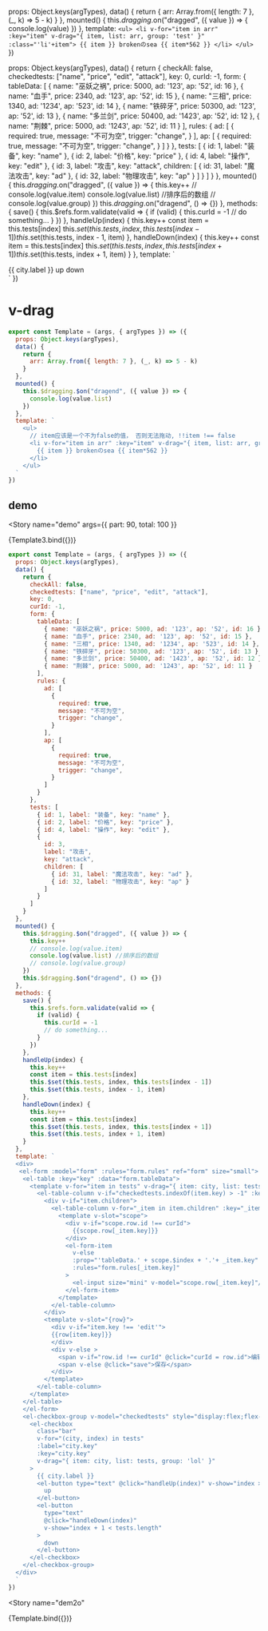 
<Meta title="util/拖动"  argTypes={{}} />

<style lang="scss">{`
  ul {
    display: flex;
    flex-direction: column;
    gap: 10px;
  }
  li {

    width: 200px;
    height: 50px;
    line-height: 50px;
    border-radius: 22px;
    text-align: center;
    transform: translate(0, 0);
  }
  .li0 {
      background: pink;
  }
  .li2 {
      background: brown;
  }
  .li5 {
      background: grey;
  }
  .li1 {
      background: purple;
  }
  .li4 {
      background: green;
  }
  .dragging {
    opcity: 1;
  }
`}</style>

  props: Object.keys(argTypes),
  data() {
    return {
      arr: Array.from({ length: 7 }, (_, k) => 5 - k)
    }
  },
  mounted() {
    this.$dragging.$on("dragged", ({ value }) => {
      console.log(value)
    })
  },
  template: `
    <ul>
      <li v-for="item in arr" :key="item" v-drag="{ item, list: arr, group: 'test' }" :class="'li'+item">
        {{ item }} brokenのsea {{ item*562 }}
      </li>
    </ul>
  `
})

  props: Object.keys(argTypes),
  data() {
    return {
      checkAll: false,
      checkedtests: ["name", "price", "edit", "attack"],
      key: 0,
      curId: -1,
      form: {
        tableData: [
          { name: "巫妖之祸", price: 5000, ad: '123', ap: '52', id: 16 },
          { name: "血手", price: 2340, ad: '123', ap: '52', id: 15 },
          { name: "三相", price: 1340, ad: '1234', ap: '523', id: 14 },
          { name: "铁碎牙", price: 50300, ad: '123', ap: '52', id: 13 },
          { name: "多兰剑", price: 50400, ad: '1423', ap: '52', id: 12 },
          { name: "荆棘", price: 5000, ad: '1243', ap: '52', id: 11 }
        ],
        rules: {
          ad: [
            {
              required: true,
              message: "不可为空",
              trigger: "change",
            }
          ],
          ap: [
            {
              required: true,
              message: "不可为空",
              trigger: "change",
            }
          ]
        }
      },
      tests: [
        { id: 1, label: "装备", key: "name" },
        { id: 2, label: "价格", key: "price" },
        { id: 4, label: "操作", key: "edit" },
        {
          id: 3,
          label: "攻击",
          key: "attack",
          children: [
            { id: 31, label: "魔法攻击", key: "ad" },
            { id: 32, label: "物理攻击", key: "ap" }
          ]
        }
      ]
    }
  },
  mounted() {
    this.$dragging.$on("dragged", ({ value }) => {
      this.key++
      // console.log(value.item)
      console.log(value.list) //排序后的数组
      // console.log(value.group)
    })
    this.$dragging.$on("dragend", () => {})
  },
  methods: {
    save() {
      this.$refs.form.validate(valid => {
        if (valid) {
          this.curId = -1
          // do something...
        }
      })
    },
    handleUp(index) {
      this.key++
      const item = this.tests[index]
      this.$set(this.tests, index, this.tests[index - 1])
      this.$set(this.tests, index - 1, item)
    },
    handleDown(index) {
      this.key++
      const item = this.tests[index]
      this.$set(this.tests, index, this.tests[index + 1])
      this.$set(this.tests, index + 1, item)
    }
  },
  template: `
  <div>
   <el-form :model="form" :rules="form.rules" ref="form" size="small">
    <el-table :key="key" :data="form.tableData">
      <template v-for="item in tests" v-drag="{ item: city, list: tests, group: 'lol' }">
        <el-table-column v-if="checkedtests.indexOf(item.key) > -1" :key="item.id" :label="item.label" align="center">
          <div v-if="item.children">
            <el-table-column v-for="_item in item.children" :key="_item.id" :label="_item.label" :prop="_item.key" >
              <template v-slot="scope">
                <div v-if="scope.row.id !== curId">
                  {{scope.row[_item.key]}}
                </div>
                <el-form-item
                  v-else
                  :prop="'tableData.' + scope.$index + '.'+ _item.key"
                  :rules="form.rules[_item.key]"
                >
                  <el-input size="mini" v-model="scope.row[_item.key]"/>
                </el-form-item>
              </template>
            </el-table-column>
          </div>
          <template v-slot="{row}">
            <div v-if="item.key !== 'edit'">
            {{row[item.key]}}
            </div>
            <div v-else >
              <span v-if="row.id !== curId" @click="curId = row.id">编辑</span>
              <span v-else @click="save">保存</span>
            </div>
          </template>
        </el-table-column>
      </template>
    </el-table>
    </el-form>
    <el-checkbox-group v-model="checkedtests" style="display:flex;flex-direction: column;" @change="key++">
      <el-checkbox
        class="bar"
        v-for="(city, index) in tests"
        :label="city.key"
        :key="city.key"
        v-drag="{ item: city, list: tests, group: 'lol' }"
      >
        {{ city.label }}
        <el-button type="text" @click="handleUp(index)" v-show="index > 0">
          up
        </el-button>
        <el-button
          type="text"
          @click="handleDown(index)"
          v-show="index + 1 < tests.length"
        >
          down
        </el-button>
      </el-checkbox>
    </el-checkbox-group>
  </div>
  `
})

# v-drag

```js
export const Template = (args, { argTypes }) => ({
  props: Object.keys(argTypes),
  data() {
    return {
      arr: Array.from({ length: 7 }, (_, k) => 5 - k)
    }
  },
  mounted() {
    this.$dragging.$on("dragend", ({ value }) => {
      console.log(value.list)
    })
  },
  template: `
    <ul>
      // item应该是一个不为false的值， 否则无法拖动, !!item !== false
      <li v-for="item in arr" :key="item" v-drag="{ item, list: arr, group: 'test' }" :class="'li'+item">
        {{ item }} brokenのsea {{ item*562 }}
      </li>
    </ul>
  `
})
```

## demo

<Story
  name="demo"
  args={{
    part: 90,
    total: 100
  }}
>
  {Template3.bind({})}
</Story>

```js
export const Template = (args, { argTypes }) => ({
  props: Object.keys(argTypes),
  data() {
    return {
      checkAll: false,
      checkedtests: ["name", "price", "edit", "attack"],
      key: 0,
      curId: -1,
      form: {
        tableData: [
          { name: "巫妖之祸", price: 5000, ad: '123', ap: '52', id: 16 },
          { name: "血手", price: 2340, ad: '123', ap: '52', id: 15 },
          { name: "三相", price: 1340, ad: '1234', ap: '523', id: 14 },
          { name: "铁碎牙", price: 50300, ad: '123', ap: '52', id: 13 },
          { name: "多兰剑", price: 50400, ad: '1423', ap: '52', id: 12 },
          { name: "荆棘", price: 5000, ad: '1243', ap: '52', id: 11 }
        ],
        rules: {
          ad: [
            {
              required: true,
              message: "不可为空",
              trigger: "change",
            }
          ],
          ap: [
            {
              required: true,
              message: "不可为空",
              trigger: "change",
            }
          ]
        }
      },
      tests: [
        { id: 1, label: "装备", key: "name" },
        { id: 2, label: "价格", key: "price" },
        { id: 4, label: "操作", key: "edit" },
        {
          id: 3,
          label: "攻击",
          key: "attack",
          children: [
            { id: 31, label: "魔法攻击", key: "ad" },
            { id: 32, label: "物理攻击", key: "ap" }
          ]
        }
      ]
    }
  },
  mounted() {
    this.$dragging.$on("dragged", ({ value }) => {
      this.key++
      // console.log(value.item)
      console.log(value.list) //排序后的数组
      // console.log(value.group)
    })
    this.$dragging.$on("dragend", () => {})
  },
  methods: {
    save() {
      this.$refs.form.validate(valid => {
        if (valid) {
          this.curId = -1
          // do something...
        }
      })
    },
    handleUp(index) {
      this.key++
      const item = this.tests[index]
      this.$set(this.tests, index, this.tests[index - 1])
      this.$set(this.tests, index - 1, item)
    },
    handleDown(index) {
      this.key++
      const item = this.tests[index]
      this.$set(this.tests, index, this.tests[index + 1])
      this.$set(this.tests, index + 1, item)
    }
  },
  template: `
  <div>
   <el-form :model="form" :rules="form.rules" ref="form" size="small">
    <el-table :key="key" :data="form.tableData">
      <template v-for="item in tests" v-drag="{ item: city, list: tests, group: 'lol' }">
        <el-table-column v-if="checkedtests.indexOf(item.key) > -1" :key="item.id" :label="item.label">
          <div v-if="item.children">
            <el-table-column v-for="_item in item.children" :key="_item.id" :label="_item.label" :prop="_item.key" >
              <template v-slot="scope">
                <div v-if="scope.row.id !== curId">
                  {{scope.row[_item.key]}}
                </div>
                <el-form-item
                  v-else
                  :prop="'tableData.' + scope.$index + '.'+ _item.key"
                  :rules="form.rules[_item.key]"
                >
                  <el-input size="mini" v-model="scope.row[_item.key]"/>
                </el-form-item>
              </template>
            </el-table-column>
          </div>
          <template v-slot="{row}">
            <div v-if="item.key !== 'edit'">
            {{row[item.key]}}
            </div>
            <div v-else >
              <span v-if="row.id !== curId" @click="curId = row.id">编辑</span>
              <span v-else @click="save">保存</span>
            </div>
          </template>
        </el-table-column>
      </template>
    </el-table>
    </el-form>
    <el-checkbox-group v-model="checkedtests" style="display:flex;flex-direction: column;" @change="key++">
      <el-checkbox
        class="bar"
        v-for="(city, index) in tests"
        :label="city.key"
        :key="city.key"
        v-drag="{ item: city, list: tests, group: 'lol' }"
      >
        {{ city.label }}
        <el-button type="text" @click="handleUp(index)" v-show="index > 0">
          up
        </el-button>
        <el-button
          type="text"
          @click="handleDown(index)"
          v-show="index + 1 < tests.length"
        >
          down
        </el-button>
      </el-checkbox>
    </el-checkbox-group>
  </div>
  `
})
```

<Story
  name="dem2o"
>
  {Template.bind({})}
</Story>
